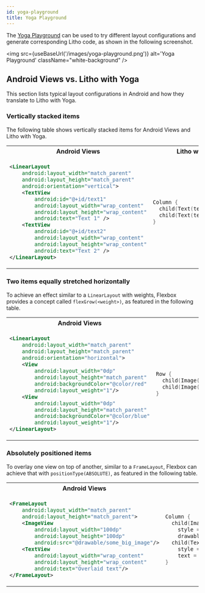 ```yaml
---
id: yoga-playground
title: Yoga Playground
---
```



The [Yoga Playground](https://old.yogalayout.dev/playground) can be used to try different layout configurations and generate corresponding Litho code, as shown in the following screenshot.

<img src={useBaseUrl('/images/yoga-playground.png')} alt='Yoga Playground' className="white-background" />

## Android Views vs. Litho with Yoga

This section lists typical layout configurations in Android and how they translate to Litho with Yoga.

### Vertically stacked items

The following table shows vertically stacked items for Android Views and Litho with Yoga.

<table>
<tr>
  <th>Android Views</th>
  <th>Litho with Yoga</th>
</tr>
<tr><td>

```xml
<LinearLayout
    android:layout_width="match_parent"
    android:layout_height="match_parent"
    android:orientation="vertical">
    <TextView
        android:id="@+id/text1"
        android:layout_width="wrap_content"
        android:layout_height="wrap_content"
        android:text="Text 1" />
    <TextView
        android:id="@+id/text2"
        android:layout_width="wrap_content"
        android:layout_height="wrap_content"
        android:text="Text 2" />
</LinearLayout>
```
</td><td>

```kotlin
Column {
  child(Text(text = "Text 1"))
  child(Text(text = "Text 2"))
}
```

</td></tr>
</table>

### Two items equally stretched horizontally

To achieve an effect similar to a `LinearLayout` with weights, Flexbox provides a concept called `flexGrow(<weight>)`, as featured in the following table.

<table>
<tr>
  <th>Android Views</th>
  <th>Litho with Yoga</th>
</tr>
<tr><td>

```xml
<LinearLayout
    android:layout_width="match_parent"
    android:layout_height="match_parent"
    android:orientation="horizontal">
    <View
        android:layout_width="0dp"
        android:layout_height="match_parent"
        android:backgroundColor="@color/red"
        android:layout_weight="1"/>
    <View
        android:layout_width="0dp"
        android:layout_height="match_parent"
        android:backgroundColor="@color/blue"
        android:layout_weight="1"/>
</LinearLayout>
```

</td><td>

```kotlin
Row {
  child(Image(style = Style.flex(grow = 1f), drawable = ColorDrawable(Color.RED)))
  child(Image(style = Style.flex(grow = 1f), drawable = ColorDrawable(Color.BLUE)))
}
```

</td></tr>
</table>

### Absolutely positioned items

To overlay one view on top of another, similar to a `FrameLayout`, Flexbox can achieve that with `positionType(ABSOLUTE)`, as featured in the following table.

<table>
<tr>
  <th>Android Views</th>
  <th>Litho with Yoga</th>
</tr>
<tr><td>

```xml
<FrameLayout
    android:layout_width="match_parent"
    android:layout_height="match_parent">
    <ImageView
        android:layout_width="100dp"
        android:layout_height="100dp"
        android:src="@drawable/some_big_image"/>
    <TextView
        android:layout_width="wrap_content"
        android:layout_height="wrap_content"
        android:text="Overlaid text"/>
</FrameLayout>
```

</td><td>

```kotlin
Column {
  child(Image(
    style = Style.width(100.dp).height(100.dp),
    drawable = drawableRes(R.drawable.some_big_image)))
  child(Text(
    style = Style.positionType(YogaPositionType.ABSOLUTE),
    text = "Overlaid text"))
}
```

</td></tr>
</table>
